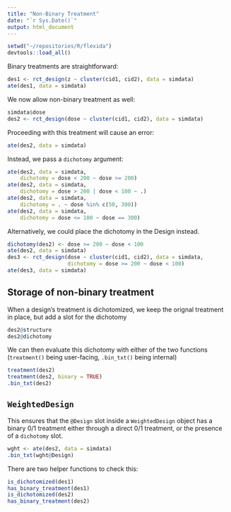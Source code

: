 ```yaml
---
title: "Non-Binary Treatment"
date: "`r Sys.Date()`"
output: html_document
---
```


```r
setwd("~/repositories/R/flexida")
devtools::load_all()
```

Binary treatments are straightforward:

```r
des1 <- rct_design(z ~ cluster(cid1, cid2), data = simdata)
ate(des1, data = simdata)
```

We now allow non-binary treatment as well:

```r
simdata$dose
des2 <- rct_design(dose ~ cluster(cid1, cid2), data = simdata)
```

Proceeding with this treatment will cause an error:

```r
ate(des2, data = simdata)
```

Instead, we pass a `dichotomy` argument:

```r
ate(des2, data = simdata,
    dichotomy = dose < 200 ~ dose >= 200)
ate(des2, data = simdata,
    dichotomy = dose > 200 | dose < 100 ~ .)
ate(des2, data = simdata,
    dichotomy = . ~ dose %in% c(50, 300))
ate(des2, data = simdata,
    dichotomy = dose <= 100 ~ dose == 300)
```

Alternatively, we could place the dichotomy in the Design instead.

```r
dichotomy(des2) <- dose >= 200 ~ dose < 100
ate(des2, data = simdata)
des3 <- rct_design(dose ~ cluster(cid1, cid2), data = simdata,
                   dichotomy = dose >= 200 ~ dose < 100)
ate(des3, data = simdata)
```
## Storage of non-binary treatment

When a design's treatment is dichotomized, we keep the orignal treatment in
place, but add a slot for the dichotomy

```r
des2@structure
des2@dichotomy
```

We can then evaluate this dichotomy with either of the two functions
(`treatment()` being user-facing, `.bin_txt()` being internal)

```r
treatment(des2)
treatment(des2, binary = TRUE)
.bin_txt(des2)
```


## `WeightedDesign`

This ensures that the `@Design` slot inside a `WeightedDesign` object has a
binary 0/1 treatment either through a direct 0/1 treatment, or the presence of a
`dichotomy` slot.

```r
wght <- ate(des2, data = simdata)
.bin_txt(wght@Design)
```

There are two helper functions to check this:

```r
is_dichotomized(des1)
has_binary_treatment(des1)
is_dichotomized(des2)
has_binary_treatment(des2)
```
